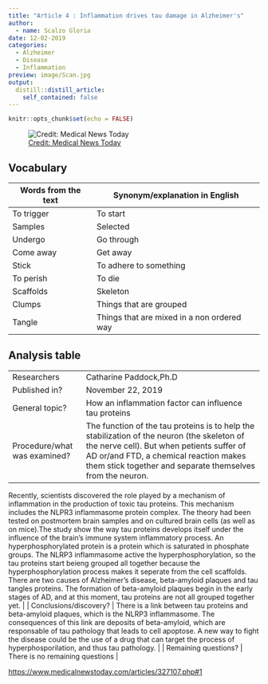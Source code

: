 ```yaml
---
title: "Article 4 : Inflammation drives tau damage in Alzheimer's"
author:
  - name: Scalzo Gloria
date: 12-02-2019
categories:
  - Alzheimer 
  - Disease
  - Inflammation
preview: image/Scan.jpg
output:
  distill::distill_article:
    self_contained: false
---
```


```r
knitr::opts_chunk$set(echo = FALSE)
```

![ [Credit: Medical News Today ](https://www.medicalnewstoday.com/articles/327107.php#1) ](image/Scan.jpg)


## Vocabulary 

| Words from the text | Synonym/explanation in English |
| ------------------- | ------------------------------ |
| To trigger   | To start |
| Samples | Selected |
| Undergo | Go through |
| Come away | Get away | 
| Stick  | To adhere to something| 
| To perish | To die |
| Scaffolds | Skeleton | 
| Clumps |  Things that are grouped |
| Tangle | Things that are mixed in a non ordered way | 



## Analysis table 

|                              |                                                                     |
| ---------------------------- | ------------------------------------------------------------------- |
| Researchers                  | Catharine Paddock,Ph.D|
| Published in?                | November 22, 2019                                                       |
| General topic?               | How an inflammation factor can influence tau proteins |
| Procedure/what was examined? | The function of the tau proteins is to help the stabilization of the neuron (the skeleton of the nerve cell). But when petients suffer of AD or/and FTD, a chemical reaction makes them stick together and separate themselves from the neuron.
Recently, scientists discovered the role played by a mechanism of inflammation in the production of toxic tau proteins. This mechanism includes the NLPR3 inflammasome protein complex.
The theory had been tested on postmortem brain samples and on cultured brain cells (as well as on mice).The study show the way tau proteins develops itself under the influence of the brain’s immune system inflammatory process.
An hyperphosphorylated protein is a protein which is saturated in phosphate groups. The NLRP3 inflammasome active the hyperphosphorylation, so the tau proteins start beieng grouped all together because the hyperphosphorylation process makes it seperate from the cell scaffolds. There are two causes of Alzheimer's disease, beta-amyloid plaques and tau tangles proteins. The formation of beta-amyloid plaques begin in the early stages of AD, and at this moment, tau proteins are not all grouped together yet.  |
| Conclusions/discovery?       | There is a link between tau proteins and beta-amyloid plaques, which is the NLRP3 inflammasome. The consequences of this link are deposits of beta-amyloid, which are responsable of tau pathology that leads to cell apoptose. A new way to fight the disease could be the use of a drug that can target the process of hyperphosporilation, and thus tau pathology. |
| Remaining questions?         | There is no remaining questions |

<https://www.medicalnewstoday.com/articles/327107.php#1>


